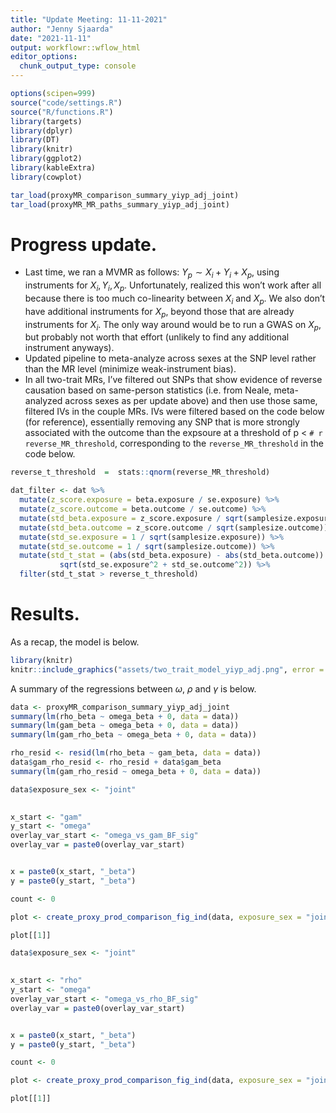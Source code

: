 ```yaml
---
title: "Update Meeting: 11-11-2021"
author: "Jenny Sjaarda"
date: "2021-11-11"
output: workflowr::wflow_html
editor_options:
  chunk_output_type: console
---
```



```r

options(scipen=999)
source("code/settings.R")
source("R/functions.R")
library(targets)
library(dplyr)
library(DT)
library(knitr)
library(ggplot2)
library(kableExtra)
library(cowplot)

```

```r
tar_load(proxyMR_comparison_summary_yiyp_adj_joint)
tar_load(proxyMR_MR_paths_summary_yiyp_adj_joint)

```

# Progress update.

- Last time, we ran a MVMR as follows: $Y_p \sim X_i + Y_i + X_p$, using instruments for ${X_i, Y_i, X_p}$. Unfortunately, realized this won't work after all because there is too much co-linearity between $X_i$ and $X_p$. We also don't have additional instruments for $X_p$, beyond those that are already instruments for $X_i$. The only way around would be to run a GWAS on $X_p$, but probably not worth that effort (unlikely to find any additional instrument anyways).
- Updated pipeline to meta-analyze across sexes at the SNP level rather than the MR level (minimize weak-instrument bias). 
- In all two-trait MRs, I’ve filtered out SNPs that show evidence of reverse causation based on same-person statistics (i.e. from Neale, meta-analyzed across sexes as per update above) and then use those same, filtered IVs in the couple MRs. IVs were filtered based on the code below (for reference), essentially removing any SNP that is more strongly associated with the outcome than the expsoure at a threshold of p < `# r reverse_MR_threshold`, corresponding to the `reverse_MR_threshold` in the code below. 

```r

reverse_t_threshold  =  stats::qnorm(reverse_MR_threshold)

dat_filter <- dat %>%
  mutate(z_score.exposure = beta.exposure / se.exposure) %>%
  mutate(z_score.outcome = beta.outcome / se.outcome) %>%
  mutate(std_beta.exposure = z_score.exposure / sqrt(samplesize.exposure)) %>%
  mutate(std_beta.outcome = z_score.outcome / sqrt(samplesize.outcome)) %>%
  mutate(std_se.exposure = 1 / sqrt(samplesize.exposure)) %>%
  mutate(std_se.outcome = 1 / sqrt(samplesize.outcome)) %>%
  mutate(std_t_stat = (abs(std_beta.exposure) - abs(std_beta.outcome)) /
           sqrt(std_se.exposure^2 + std_se.outcome^2)) %>%
  filter(std_t_stat > reverse_t_threshold)
```

# Results. 

As a recap, the model is below. 

```r
library(knitr)
knitr::include_graphics("assets/two_trait_model_yiyp_adj.png", error = FALSE)
```


A summary of the regressions between $\omega$, $\rho$ and $\gamma$ is below. 

```r
data <- proxyMR_comparison_summary_yiyp_adj_joint
summary(lm(rho_beta ~ omega_beta + 0, data = data))
summary(lm(gam_beta ~ omega_beta + 0, data = data))
summary(lm(gam_rho_beta ~ omega_beta + 0, data = data))
```

```r
rho_resid <- resid(lm(rho_beta ~ gam_beta, data = data))
data$gam_rho_resid <- rho_resid + data$gam_beta
summary(lm(gam_rho_resid ~ omega_beta + 0, data = data))
```


```r

data$exposure_sex <- "joint"

 
x_start <- "gam"
y_start <- "omega"
overlay_var_start <- "omega_vs_gam_BF_sig"
overlay_var = paste0(overlay_var_start)


x = paste0(x_start, "_beta")
y = paste0(y_start, "_beta")

count <- 0

plot <- create_proxy_prod_comparison_fig_ind(data, exposure_sex = "joint", x, y, overlay_var, count)

plot[[1]]

```

```r

data$exposure_sex <- "joint"

 
x_start <- "rho"
y_start <- "omega"
overlay_var_start <- "omega_vs_rho_BF_sig"
overlay_var = paste0(overlay_var_start)


x = paste0(x_start, "_beta")
y = paste0(y_start, "_beta")

count <- 0

plot <- create_proxy_prod_comparison_fig_ind(data, exposure_sex = "joint", x, y, overlay_var, count)

plot[[1]]

```
